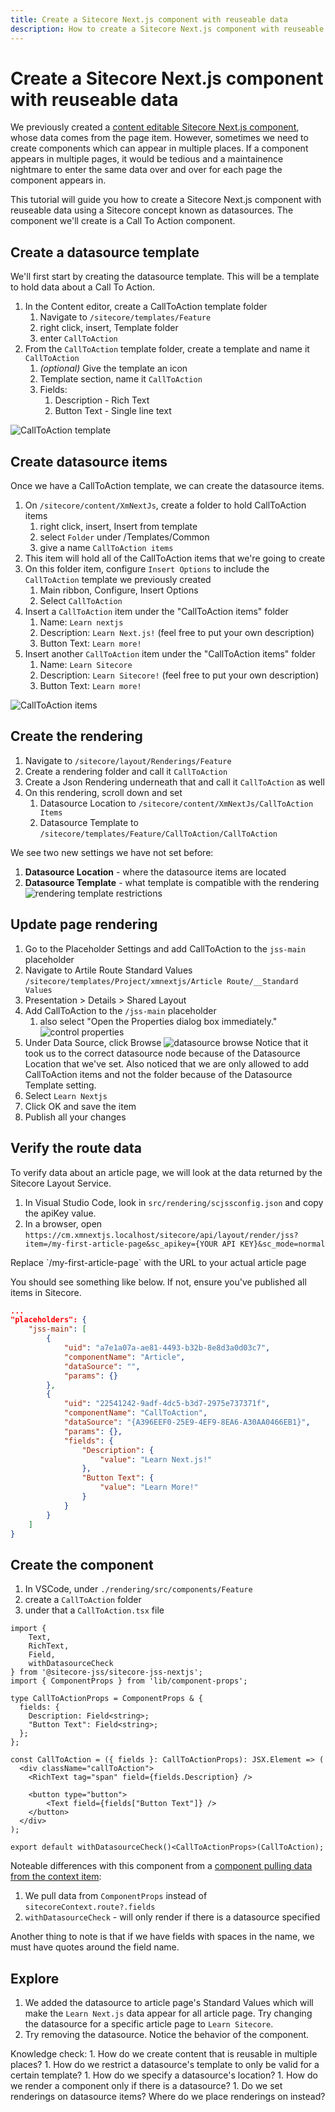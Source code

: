 ```yaml
---
title: Create a Sitecore Next.js component with reuseable data
description: How to create a Sitecore Next.js component with reuseable data using datasource
---
```


# Create a Sitecore Next.js component with reuseable data
We previously created a [content editable Sitecore Next.js component](/build/sitecore-nextjs-component-content-editable), whose data comes from the page item.
However, sometimes we need to create components which can appear in multiple places. If a component appears in multiple pages, it would be tedious and a maintainence
nightmare to enter the same data over and over for each page the component appears in.

This tutorial will guide you how to create a Sitecore Next.js component with reuseable data using a Sitecore concept known as datasources. The component we'll create
is a Call To Action component.

## Create a datasource template
We'll first start by creating the datasource template. This will be a template to hold data about a Call To Action.

1. In the Content editor, create a CallToAction template folder
    1.  Navigate to `/sitecore/templates/Feature`
    1. right click, insert, Template folder
    1. enter `CallToAction`
1. From the `CallToAction` template folder, create a template and name it `CallToAction`
    1. *(optional)* Give the template an icon
    1. Template section, name it `CallToAction`
    1. Fields:
        1. Description - Rich Text
        1. Button Text - Single line text

![CallToAction template](../../public/images/sitecore/cta-template.png)

## Create datasource items
Once we have a CallToAction template, we can create the datasource items.

1. On `/sitecore/content/XmNextJs`, create a folder to hold CallToAction items
    1. right click, insert, Insert from template
    1. select `Folder` under /Templates/Common
    1. give a name `CallToAction items`
1. This item will hold all of the CallToAction items that we're going to create
1. On this folder item, configure `Insert Options` to include the `CallToAction` template we previously created
    1. Main ribbon, Configure, Insert Options
    1. Select `CallToAction`
1. Insert a `CallToAction` item under the "CallToAction items" folder
    1. Name: `Learn nextjs`
    1. Description: `Learn Next.js!` (feel free to put your own description)
    1. Button Text: `Learn more!`
1. Insert another `CallToAction` item under the "CallToAction items" folder
    1. Name: `Learn Sitecore`
    1. Description: `Learn Sitecore!` (feel free to put your own description)
    1. Button Text: `Learn more!`

![CallToAction items](../../public/images/sitecore/cta-items.png)

## Create the rendering
1. Navigate to `/sitecore/layout/Renderings/Feature`
1. Create a rendering folder and call it `CallToAction`
1. Create a Json Rendering underneath that and call it `CallToAction` as well
1. On this rendering, scroll down and set
    1. Datasource Location to `/sitecore/content/XmNextJs/CallToAction Items`
    1. Datasource Template to `/sitecore/templates/Feature/CallToAction/CallToAction`

We see two new settings we have not set before:  
1. **Datasource Location** - where the datasource items are located  
1. **Datasource Template** - what template is compatible with the rendering  
![rendering template restrictions](../../public/images/sitecore/rendering-template-restrictions.png)

## Update page rendering
1. Go to the Placeholder Settings and add CallToAction to the `jss-main` placeholder
1. Navigate to Artile Route Standard Values  
`/sitecore/templates/Project/xmnextjs/Article Route/__Standard Values`
1. Presentation > Details > Shared Layout
1. Add CallToAction to the `/jss-main` placeholder
    1. also select "Open the Properties dialog box immediately." 
![control properties](../../public/images/sitecore/control-properties.png)
1. Under Data Source, click Browse
![datasource browse](../../public/images/sitecore/datasource-browse.png)
Notice that it took us to the correct datasource node because of the Datasource Location that we've set. Also noticed that we are only allowed
to add CallToAction items and not the folder because of the Datasource Template setting.
1. Select `Learn Nextjs`
1. Click OK and save the item
1. Publish all your changes

## Verify the route data
To verify data about an article page, we will look at the data returned by the Sitecore Layout Service. 
1. In Visual Studio Code, look in `src/rendering/scjssconfig.json` and copy the apiKey value.
1. In a browser, open `https://cm.xmnextjs.localhost/sitecore/api/layout/render/jss?item=/my-first-article-page&sc_apikey={YOUR API KEY}&sc_mode=normal`
<Callout type="warning">
    Replace `/my-first-article-page` with the URL to your actual article page
</Callout>

You should see something like below. If not, ensure you've published all items in Sitecore.

```json {15-22}
...
"placeholders": {
    "jss-main": [
        {
            "uid": "a7e1a07a-ae81-4493-b32b-8e8d3a0d03c7",
            "componentName": "Article",
            "dataSource": "",
            "params": {}
        },
        {
            "uid": "22541242-9adf-4dc5-b3d7-2975e737371f",
            "componentName": "CallToAction",
            "dataSource": "{A396EEF0-25E9-4EF9-8EA6-A30AA0466EB1}",
            "params": {},
            "fields": {
                "Description": {
                    "value": "Learn Next.js!"
                },
                "Button Text": {
                    "value": "Learn More!"
                }
            }
        }
    ]
}
```

## Create the component

1. In VSCode, under `./rendering/src/components/Feature`
1. create a `CallToAction` folder
1. under that a `CallToAction.tsx` file

```tsx filename="CallToAction.tsx" showLineNumbers
import {
    Text,
    RichText,
    Field,
    withDatasourceCheck
} from '@sitecore-jss/sitecore-jss-nextjs';
import { ComponentProps } from 'lib/component-props';

type CallToActionProps = ComponentProps & {
  fields: {
    Description: Field<string>;
    "Button Text": Field<string>;
  };
};

const CallToAction = ({ fields }: CallToActionProps): JSX.Element => (
  <div className="callToAction">
    <RichText tag="span" field={fields.Description} />

    <button type="button">
        <Text field={fields["Button Text"]} />
    </button>
  </div>
);

export default withDatasourceCheck()<CallToActionProps>(CallToAction);
```

Noteable differences with this component from a [component pulling data from the context item](/build/sitecore-nextjs-component-content-editable#update-component):
1. We pull data from `ComponentProps` instead of `sitecoreContext.route?.fields`
1. `withDatasourceCheck` - will only render if there is a datasource specified  

Another thing to note is that if we have fields with spaces in the name, we must have quotes around the field name.

## Explore
1. We added the datasource to article page's Standard Values which will make the `Learn Next.js` data appear for all article page.  Try changing
the datasource for a specific article page to `Learn Sitecore`.
1. Try removing the datasource.  Notice the behavior of the component.

<Callout>
    Knowledge check:  
    1. How do we create content that is reusable in multiple places?  
    1. How do we restrict a datasource's template to only be valid for a certain template?  
    1. How do we specify a datasource's location?  
    1. How do we render a component only if there is a datasource?  
    1. Do we set renderings on datasource items? Where do we place renderings on instead?  
</Callout>
